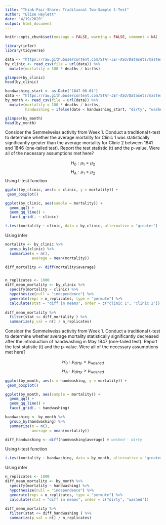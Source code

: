 ```yaml
---
title: "Think-Pair-Share: Traditional Two-Sample t-Test"
author: "Elise Haylett"
date: "4/19/2020"
output: html_document
---
```


```r
knitr::opts_chunk$set(message = FALSE, warning = FALSE, comment = NA)
```

```r
library(infer)
library(tidyverse)
```

```r
data <- "https://raw.githubusercontent.com/STAT-JET-ASU/Datasets/master/Instructor/semmelweisannualbyclinic.csv"
by_clinic <- read_csv(file = url(data)) %>% 
  mutate(mortality = 100 * deaths / births)

glimpse(by_clinic)
head(by_clinic)

handwashing_start <- as.Date("1847-06-01")
data <- "https://raw.githubusercontent.com/STAT-JET-ASU/Datasets/master/Instructor/semmelweismonthly.csv"
by_month <- read_csv(file = url(data)) %>% 
  mutate(mortality = 100 * deaths / births,
         handwashing = ifelse(date < handwashing_start, "dirty", "washed"))

glimpse(by_month)
head(by_month)
```

Consider the Semmelweiss activity from Week 1.  Conduct a traditional t-test to determine whether the average mortality for Clinic 1 was statistically significantly greater than the average mortality for Clinic 2 between 1841 and 1846 (one-tailed test). Report the test statistic (t) and the p-value. Were all of the necessary assumptions met here?

$$H_0: \mu_1 = \mu_2$$
$$H_A: \mu_1 > \mu_2$$
Using t-test function
```r
ggplot(by_clinic, aes(x = clinic, y = mortality)) +
 geom_boxplot()

ggplot(by_clinic, aes(sample = mortality)) +
  geom_qq() +
  geom_qq_line() +
  facet_grid(. ~ clinic)

t.test(mortality ~ clinic, data = by_clinic, alternative = "greater")
```

Using infer
```r
mortality <- by_clinic %>% 
  group_by(clinic) %>% 
  summarize(n = n(),
            average = mean(mortality))

diff_mortality <- diff(mortality$average)


n_replicates <- 1000
diff_mean_mortality <- by_clinic %>%
  specify(mortality ~ clinic) %>% 
  hypothesize(null = "independence") %>%  
  generate(reps = n_replicates, type = "permute") %>% 
  calculate(stat = "diff in means", order = c("clinic 1", "clinic 2"))
  
diff_mean_mortality %>%
  filter(stat <= diff_mortality ) %>%
  summarize(p_val = n() / n_replicates)

```






Consider the Semmelweiss activity from Week 1. Conduct a traditional t-test to determine whether average mortality statistically significantly decreased after the introduction of handwashing in May 1847 (one-tailed test). Report the test statistic (t) and the p-value. Were all of the necessary assumptions met here?

$$H_0: \mu_{dirty} = \mu_{washed}$$
$$H_A: \mu_{dirty} > \mu_{washed}$$
```r
ggplot(by_month, aes(x = handwashing, y = mortality)) +
 geom_boxplot()

ggplot(by_month, aes(sample = mortality)) +
  geom_qq() +
  geom_qq_line() +
  facet_grid(. ~ handwashing)

handwashing <- by_month %>% 
  group_by(handwashing) %>% 
  summarize(n = n(),
            average = mean(mortality))

diff_handwashing <- diff(handwashing$average) # washed - dirty
```

Using t-test function
```r
t.test(mortality ~ handwashing, data = by_month, alternative = "greater")
```

Using infer
```r
n_replicates <- 1000
diff_mean_mortality <- by_month %>%
  specify(mortality ~ handwashing) %>% 
  hypothesize(null = "independence") %>%  
  generate(reps = n_replicates, type = "permute") %>% 
  calculate(stat = "diff in means", order = c("dirty", "washed"))
  
diff_mean_mortality %>%
  filter(stat <= diff_handwashing ) %>%
  summarize(p_val = n() / n_replicates)

```
